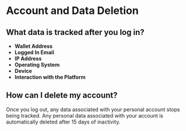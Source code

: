 # Account and Data Deletion

## What data is tracked after you log in?

- **Wallet Address**
- **Logged In Email**
- **IP Address**
- **Operating System**
- **Device**
- **Interaction with the Platform**

## How can I delete my account?

Once you log out, any data associated with your personal account stops being tracked. Any personal data associated with your account is automatically deleted after 15 days of inactivity.
